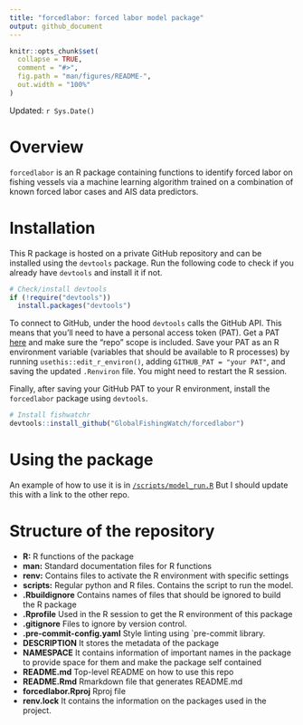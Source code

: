 ```yaml
---
title: "forcedlabor: forced labor model package"
output: github_document
---
```



```r
knitr::opts_chunk$set(
  collapse = TRUE,
  comment = "#>",
  fig.path = "man/figures/README-",
  out.width = "100%"
)
```

Updated: `r Sys.Date()`

# Overview

`forcedlabor` is an R package containing functions to identify forced labor
on fishing vessels via a machine learning algorithm trained on a combination of
known forced labor cases and AIS data predictors.

# Installation

This R package is hosted on a private GitHub repository and can be installed
using the `devtools` package. Run the following code to check if you already
have `devtools` and install it if not.


``` r
# Check/install devtools
if (!require("devtools"))
  install.packages("devtools")
```

To connect to GitHub, under the hood `devtools` calls the GitHub API. This means
that you’ll need to have a personal access token (PAT). Get a PAT
[here](https://github.com/settings/tokens) and make sure the “repo” scope is
included.
Save your PAT as an R environment variable (variables that should be available
to R processes) by running `usethis::edit_r_environ()`, adding `GITHUB_PAT =
"your PAT"`, and saving the updated `.Renviron` file. You might need to restart
the R session.

Finally, after saving your GitHub PAT to your R environment, install the
`forcedlabor` package using `devtools`.

```r
# Install fishwatchr
devtools::install_github("GlobalFishingWatch/forcedlabor")
```

# Using the package

An example of how to use it is in
[`/scripts/model_run.R`](https://github.com/GlobalFishingWatch/forcedlabor/blob/main/scripts/model_run.R)
But I should update this with a link to the other repo.

# Structure of the repository


* **R:**            R functions of the package
* **man:**          Standard documentation files for R functions
* **renv:**         Contains files to activate the R environment with specific
                    settings
* **scripts:**		  Regular python and R files. Contains the script to run the
                    model.
* **.Rbuildignore** Contains names of files that should be ignored to build
                    the R package
* **.Rprofile**     Used in the R session to get the R environment of this
                    package
* **.gitignore**	  Files to ignore by version control.
* **.pre-commit-config.yaml** Style linting using `pre-commit library.
* **DESCRIPTION**   It stores the metadata of the package
* **NAMESPACE**     It contains information of important names in the package
                    to provide space for them and make the package self
                    contained
* **README.md**		  Top-level README on how to use this repo
* **README.Rmd**    Rmarkdown file that generates README.md
* **forcedlabor.Rproj** Rproj file
* **renv.lock**     It contains the information on the packages used in the
                    project.
